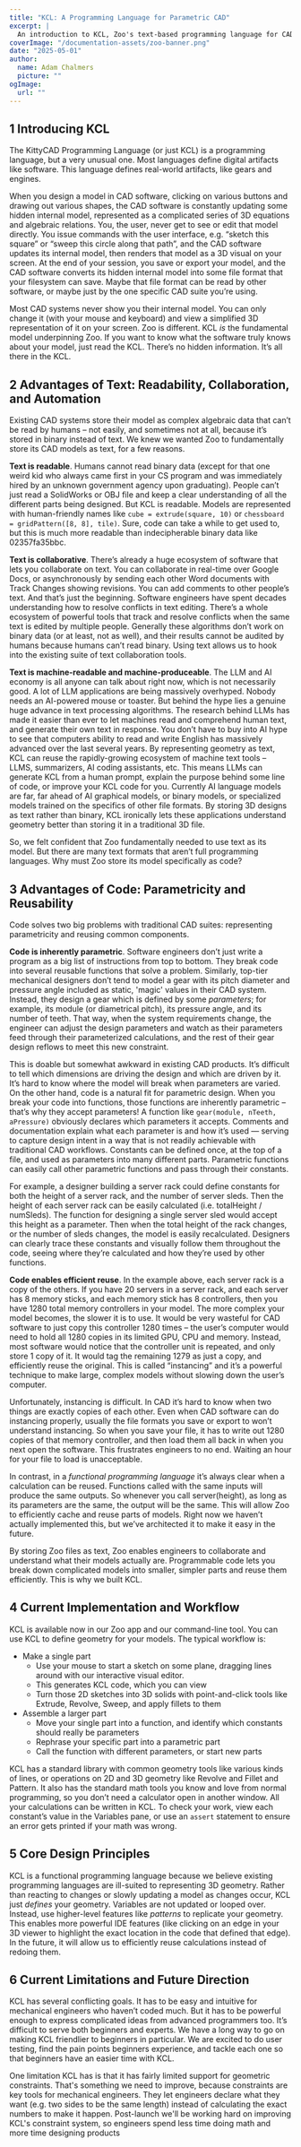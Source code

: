```yaml
---
title: "KCL: A Programming Language for Parametric CAD"
excerpt: |
  An introduction to KCL, Zoo's text-based programming language for CAD.
coverImage: "/documentation-assets/zoo-banner.png"
date: "2025-05-01"
author:
  name: Adam Chalmers
  picture: ""
ogImage:
  url: ""
---
```


## 1 Introducing KCL

The KittyCAD Programming Language (or just KCL) is a programming language, but a very unusual one.
Most languages define digital artifacts like software. This language defines real-world artifacts,
like gears and engines.

When you design a model in CAD software, clicking on various buttons and drawing out various shapes,
the CAD software is constantly updating some hidden internal model, represented as a complicated
series of 3D equations and algebraic relations. You, the user, never get to see or edit that model
directly. You issue commands with the user interface, e.g. “sketch this square” or “sweep this
circle along that path”, and the CAD software updates its internal model, then renders that model as
a 3D visual on your screen. At the end of your session, you save or export your model, and the CAD
software converts its hidden internal model into some file format that your filesystem can save.
Maybe that file format can be read by other software, or maybe just by the one specific CAD suite
you’re using.

Most CAD systems never show you their internal model. You can only change it (with your mouse and
keyboard) and view a simplified 3D representation of it on your screen. Zoo is different. KCL _is_
the fundamental model underpinning Zoo. If you want to know what the software truly knows about your
model, just read the KCL. There’s no hidden information. It’s all there in the KCL.

## 2 Advantages of Text: Readability, Collaboration, and Automation

Existing CAD systems store their model as complex algebraic data that can’t be read by humans – not
easily, and sometimes not at all, because it’s stored in binary instead of text. We knew we wanted
Zoo to fundamentally store its CAD models as text, for a few reasons.

**Text is readable**. Humans cannot read binary data (except for that one weird kid who always came
first in your CS program and was immediately hired by an unknown government agency upon graduating).
People can’t just read a SolidWorks or OBJ file and keep a clear understanding of all the different
parts being designed. But KCL is readable. Models are represented with human-friendly names like
`cube = extrude(square, 10)` or `chessboard = gridPattern([8, 8], tile)`. Sure, code can take a
while to get used to, but this is much more readable than indecipherable binary data like
02357fa35bbc.

**Text is collaborative**. There’s already a huge ecosystem of software that lets you collaborate on
text. You can collaborate in real-time over Google Docs, or asynchronously by sending each other
Word documents with Track Changes showing revisions. You can add comments to other people’s text.
And that’s just the beginning. Software engineers have spent decades understanding how to resolve
conflicts in text editing. There’s a whole ecosystem of powerful tools that track and resolve
conflicts when the same text is edited by multiple people. Generally these algorithms don’t work on
binary data (or at least, not as well), and their results cannot be audited by humans because humans
can’t read binary. Using text allows us to hook into the existing suite of text collaboration tools.

**Text is machine-readable and machine-produceable**. The LLM and AI economy is all anyone can talk
about right now, which is not necessarily good. A lot of LLM applications are being massively
overhyped. Nobody needs an AI-powered mouse or toaster. But behind the hype lies a genuine huge
advance in text processing algorithms. The research behind LLMs has made it easier than ever to let
machines read and comprehend human text, and generate their own text in response. You don’t have to
buy into AI hype to see that computers ability to read and write English has massively advanced over
the last several years. By representing geometry as text, KCL can reuse the rapidly-growing
ecosystem of machine text tools – LLMS, summarizers, AI coding assistants, etc. This means LLMs can
generate KCL from a human prompt, explain the purpose behind some line of code, or improve your KCL
code for you. Currently AI language models are far, far ahead of AI graphical models, or binary
models, or specialized models trained on the specifics of other file formats. By storing 3D designs
as text rather than binary, KCL ironically lets these applications understand geometry better than
storing it in a traditional 3D file.

So, we felt confident that Zoo fundamentally needed to use text as its model. But there are many
text formats that aren’t full programming languages. Why must Zoo store its model specifically as
code?

## 3 Advantages of Code: Parametricity and Reusability

Code solves two big problems with traditional CAD suites: representing parametricity and reusing
common components.

**Code is inherently parametric**. Software engineers don’t just write a program as a big list of
instructions from top to bottom. They break code into several reusable functions that solve a
problem. Similarly, top-tier mechanical designers don’t tend to model a gear with its pitch diameter
and pressure angle included as static, 'magic' values in their CAD system. Instead, they design a
gear which is defined by some _parameters_; for example, its module (or diametrical pitch), its
pressure angle, and its number of teeth. That way, when the system requirements change, the engineer
can adjust the design parameters and watch as their parameters feed through their parameterized
calculations, and the rest of their gear design reflows to meet this new constraint.

This is doable but somewhat awkward in existing CAD products. It’s difficult to tell which
dimensions are driving the design and which are driven by it. It’s hard to know where the model will
break when parameters are varied. On the other hand, code is a natural fit for parametric design.
When you break your code into functions, those functions are inherently parametric – that’s why they
accept parameters! A function like `gear(module, nTeeth, aPressure)` obviously declares which
parameters it accepts. Comments and documentation explain what each parameter is and how it’s used —
serving to capture design intent in a way that is not readily achievable with traditional CAD
workflows. Constants can be defined once, at the top of a file, and used as parameters into many
different parts. Parametric functions can easily call other parametric functions and pass through
their constants.

For example, a designer building a server rack could define constants for both the height of a
server rack, and the number of server sleds. Then the height of each server rack can be easily
calculated (i.e. totalHeight / numSleds). The function for designing a single server sled would
accept this height as a parameter. Then when the total height of the rack changes, or the number of
sleds changes, the model is easily recalculated. Designers can clearly trace these constants and
visually follow them throughout the code, seeing where they’re calculated and how they’re used by
other functions.

**Code enables efficient reuse**. In the example above, each server rack is a copy of the others. If
you have 20 servers in a server rack, and each server has 8 memory sticks, and each memory stick has
8 controllers, then you have 1280 total memory controllers in your model. The more complex your
model becomes, the slower it is to use. It would be very wasteful for CAD software to just copy this
controller 1280 times – the user’s computer would need to hold all 1280 copies in its limited GPU,
CPU and memory. Instead, most software would notice that the controller unit is repeated, and only
store 1 copy of it. It would tag the remaining 1279 as just a copy, and efficiently reuse the
original. This is called “instancing” and it’s a powerful technique to make large, complex models
without slowing down the user’s computer.

Unfortunately, instancing is difficult. In CAD it’s hard to know when two things are exactly copies
of each other. Even when CAD software can do instancing properly, usually the file formats you save
or export to won’t understand instancing. So when you save your file, it has to write out 1280
copies of that memory controller, and then load them all back in when you next open the software.
This frustrates engineers to no end. Waiting an hour for your file to load is unacceptable.

In contrast, in a _functional programming language_ it’s always clear when a calculation can be
reused. Functions called with the same inputs will produce the same outputs. So whenever you call
server(height), as long as its parameters are the same, the output will be the same. This will allow
Zoo to efficiently cache and reuse parts of models. Right now we haven’t actually implemented this,
but we’ve architected it to make it easy in the future.

By storing Zoo files as text, Zoo enables engineers to collaborate and understand what their models
actually are. Programmable code lets you break down complicated models into smaller, simpler parts
and reuse them efficiently. This is why we built KCL.

## 4 Current Implementation and Workflow

KCL is available now in our Zoo app and our command-line tool. You can use KCL to define geometry
for your models. The typical workflow is:

- Make a single part
  - Use your mouse to start a sketch on some plane, dragging lines around with our interactive
    visual editor.
  - This generates KCL code, which you can view
  - Turn those 2D sketches into 3D solids with point-and-click tools like Extrude, Revolve, Sweep,
    and apply fillets to them
- Assemble a larger part
  - Move your single part into a function, and identify which constants should really be parameters
  - Rephrase your specific part into a parametric part
  - Call the function with different parameters, or start new parts

KCL has a standard library with common geometry tools like various kinds of lines, or operations on
2D and 3D geometry like Revolve and Fillet and Pattern. It also has the standard math tools you know
and love from normal programming, so you don’t need a calculator open in another window. All your
calculations can be written in KCL. To check your work, view each constant’s value in the Variables
pane, or use an `assert` statement to ensure an error gets printed if your math was wrong.

## 5 Core Design Principles

KCL is a functional programming language because we believe existing programming languages are
ill-suited to representing 3D geometry. Rather than reacting to changes or slowly updating a model
as changes occur, KCL just _defines_ your geometry. Variables are not updated or looped over.
Instead, use higher-level features like _patterns_ to replicate your geometry. This enables more
powerful IDE features (like clicking on an edge in your 3D viewer to highlight the exact location in
the code that defined that edge). In the future, it will allow us to efficiently reuse calculations
instead of redoing them.

## 6 Current Limitations and Future Direction

KCL has several conflicting goals. It has to be easy and intuitive for mechanical engineers who
haven’t coded much. But it has to be powerful enough to express complicated ideas from advanced
programmers too. It’s difficult to serve both beginners and experts. We have a long way to go on
making KCL friendlier to beginners in particular. We are excited to do user testing, find the pain
points beginners experience, and tackle each one so that beginners have an easier time with KCL.

One limitation KCL has is that it has fairly limited support for geometric constraints. That's
something we need to improve, because constraints are key tools for mechanical engineers. They let
engineers declare what they want (e.g. two sides to be the same length) instead of calculating the
exact numbers to make it happen. Post-launch we'll be working hard on improving KCL's constraint
system, so engineers spend less time doing math and more time designing products
